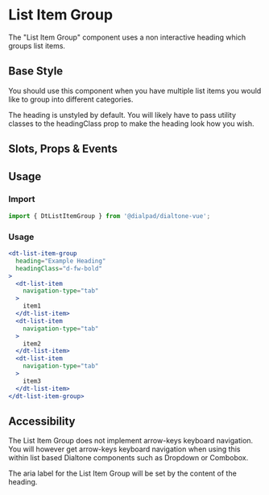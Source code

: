 

<Meta of={ListItemGroupStories}/>

# List Item Group

<Subtitle>
  The "List Item Group" component uses a non interactive heading which groups list items.
</Subtitle>

## Base Style

You should use this component when you have multiple list items you would like to group into different
categories.

The heading is unstyled by default. You will likely have to pass utility classes to the headingClass prop to make the
heading look how you wish.

<Canvas>
  <Story id="components-list-item-group--default" />
</Canvas>

## Slots, Props & Events

<Controls />

## Usage

### Import

```jsx
import { DtListItemGroup } from '@dialpad/dialtone-vue';
```

### Usage

```jsx
<dt-list-item-group
  heading="Example Heading"
  headingClass="d-fw-bold"
>
  <dt-list-item
    navigation-type="tab"
  >
    item1
  </dt-list-item>
  <dt-list-item
    navigation-type="tab"
  >
    item2
  </dt-list-item>
  <dt-list-item
    navigation-type="tab"
  >
    item3
  </dt-list-item>
</dt-list-item-group>

```

## Accessibility

The List Item Group does not implement arrow-keys keyboard navigation. You will however get arrow-keys
keyboard navigation when using this within list based Dialtone components such as Dropdown or Combobox.

The aria label for the List Item Group will be set by the content of the heading.
